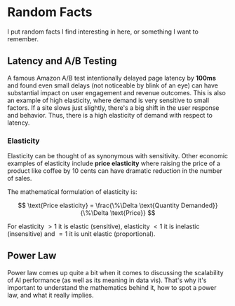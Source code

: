 
# Random Facts

I put random facts I find interesting in here, or something I want to remember.

## Latency and A/B Testing

A famous Amazon A/B test intentionally delayed page latency by **100ms** and found even small delays (not noticeable by blink of an eye) can have substantial impact on user engagement and revenue outcomes. This is also an example of high <BlueHighlight>elasticity</BlueHighlight>, where demand is very sensitive to small factors. If a site slows just slightly, there's a big shift in the user response and behavior. Thus, <GreenHighlight>there is a high elasticity of demand with respect to latency</GreenHighlight>.

### Elasticity
Elasticity can be thought of as synonymous with sensitivity.
Other economic examples of elasticity include **price elasticity** where raising the price of a product like coffee by 10 cents can have dramatic reduction in the number of sales.

The mathematical formulation of elasticity is:

$$
\text{Price elasticity} = \frac{\%\Delta \text{Quantity Demanded}}{\%\Delta \text{Price}}
$$

For elasticity $>1$ it is elastic (sensitive), elasticity $<1$ it is inelastic (insensitive) and $=1$ it is unit elastic (proportional).

## Power Law

Power law comes up quite a bit when it comes to discussing the scalability of AI performance (as well as its meaning in data vis). That's why it's important to understand the mathematics behind it, how to spot a power law, and what it really implies.
